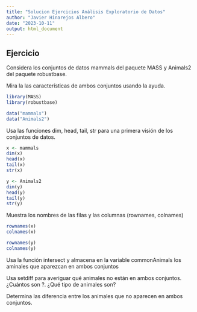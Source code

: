 ```yaml
---
title: "Solucion Ejercicios Análisis Exploratorio de Datos"
author: "Javier Hinarejos Albero"
date: "2023-10-11"
output: html_document
---
```

## Ejercicio 
Considera los conjuntos de datos mammals del paquete MASS y Animals2 del paquete robustbase.

Mira la las características de ambos conjuntos usando la ayuda.

```r
library(MASS)
library(robustbase)
```

```r
data("mammals")
data("Animals2")
```


Usa las funciones dim, head, tail, str para una primera visión de los conjuntos de datos.
```r
x <- mammals
dim(x)
head(x)
tail(x)
str(x)
```

```r
y <- Animals2
dim(y)
head(y)
tail(y)
str(y)
```

Muestra los nombres de las filas y las columnas (rownames, colnames)
```r
rownames(x)
colnames(x)
```

```r
rownames(y)
colnames(y)
```



Usa la función intersect y almacena en la variable commonAnimals los aminales que aparezcan en ambos conjuntos

Usa setdiff para averiguar qué animales no están en ambos conjuntos. ¿Cuántos son ?. ¿Qué tipo de animales son?

Determina las diferencia entre los animales que no aparecen en ambos conjuntos.
```r

```

